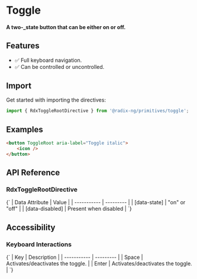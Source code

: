 
<Meta title="Primitives/Toggle" />

# Toggle

#### A two-_state button that can be either on or off.

<Canvas sourceState="hidden" of={ToggleDirectiveStories.Default}></Canvas>

## Features

-   ✅ Full keyboard navigation.
-   ✅ Can be controlled or uncontrolled.

## Import

Get started with importing the directives:

```typescript
import { RdxToggleRootDirective } from '@radix-ng/primitives/toggle';
```

## Examples

```html
<button ToggleRoot aria-label="Toggle italic">
    <icon />
</button>
```

## API Reference

### RdxToggleRootDirective

<ArgTypes of={RdxToggleRootDirective} />

<Markdown>
    {`
| Data Attribute | Value |
| ----------- | --------- |
| [data-state]       | "on" or "off"   |
| [data-disabled]    | Present when disabled      |
`}
</Markdown>

## Accessibility

### Keyboard Interactions

<Markdown>
    {`
| Key | Description |
| ----------- | --------- |
| Space       | Activates/deactivates the toggle.       |
| Enter       | Activates/deactivates the toggle.  |
`}
</Markdown>
